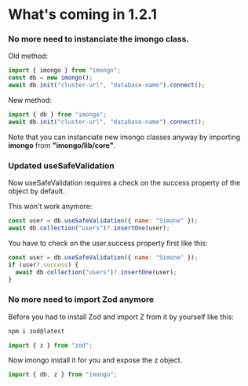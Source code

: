 # What's coming in 1.2.1

### No more need to instanciate the imongo class.

Old method:

```js filename="Import"
import { imongo } from "imongo";
const db = new imongo();
await db.init("cluster-url", "database-name").connect();
```

New method:

```js filename="Import"
import { db } from "imongo";
await db.init("cluster-url", "database-name").connect();
```

Note that you can instanciate new imongo classes anyway by importing **imongo** from **"imongo/lib/core"**.

### Updated useSafeValidation

Now useSafeValidation requires a check on the success property of the object  by default.

This won't work anymore:

```js filename="Old useSafeValidation usage"
const user = db.useSafeValidation({ name: "Simone" });
await db.collection("users")?.insertOne(user);
```

You have to check on the user.success property first like this:

```js filename="New useSafeValidation usage"
const user = db.useSafeValidation({ name: "Simone" });
if (user?.success) {
  await db.collection("users")?.insertOne(user);
}
```

### No more need to import Zod anymore

Before you had to install Zod and import Z from it by yourself like this:

```bash filename="Zod Installation"
npm i zod@latest
```

```js filename="Import Zod old method"
import { z } from "zod";
```

Now imongo install it for you and expose the z object.

```js filename="Import Zod new method" copy
import { db, z } from "imongo";
```